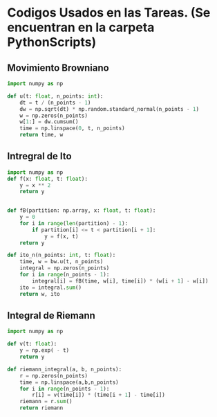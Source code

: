 # Codigos Usados en las Tareas. (Se encuentran en la carpeta PythonScripts)


## Movimiento Browniano

```{python}

import numpy as np

def u(t: float, n_points: int):
    dt = t / (n_points - 1)
    dw = np.sqrt(dt) * np.random.standard_normal(n_points - 1)
    w = np.zeros(n_points)
    w[1:] = dw.cumsum()
    time = np.linspace(0, t, n_points)
    return time, w


```

## Intregral de Ito

```{python}

import numpy as np
def f(x: float, t: float):
    y = x ** 2
    return y
     

def fB(partition: np.array, x: float, t: float):
    y = 0
    for i in range(len(partition) - 1):
        if partition[i] <= t < partition[i + 1]:
            y = f(x, t)
    return y

def ito_n(n_points: int, t: float):
    time, w = bw.u(t, n_points)
    integral = np.zeros(n_points)
    for i in range(n_points - 1):
        integral[i] = fB(time, w[i], time[i]) * (w[i + 1] - w[i])
    ito = integral.sum()
    return w, ito


```


## Integral de Riemann
```{python}
import numpy as np

def v(t: float):
    y = np.exp( - t)
    return y

def riemann_integral(a, b, n_points):
    r = np.zeros(n_points)
    time = np.linspace(a,b,n_points)
    for i in range(n_points - 1):
        r[i] = v(time[i]) * (time[i + 1] - time[i])
    riemann = r.sum()
    return riemann



```